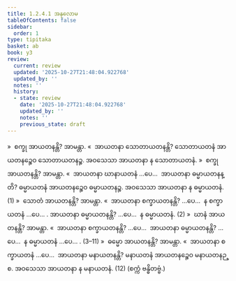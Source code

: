 ```yaml
---
title: 1.2.4.1 အနုလောမ
tableOfContents: false
sidebar:
  order: 1
type: tipitaka
basket: ab
book: y3
review:
  current: review
  updated: '2025-10-27T21:48:04.922768'
  updated_by: ''
  notes: ''
  history:
  - state: review
    date: '2025-10-27T21:48:04.922768'
    updated_by: ''
    notes: ''
    previous_state: draft
---
```



<ReviewStatus review={frontmatter.review} showDetails={true} />

<HypothesisAnnotation frontmatter={frontmatter} />

<DynamicBreadcrumb />

<Division number="16" book="y3" e="ch" v="33" p="80">

<Paragraph number="304" book="y3">
»  စက္ခု အာယတနန္တိ? အာမန္တာ.
</Paragraph>

<Paragraph number="305" book="y3">
«  အာယတနာ သောတာယတနန္တိ?
</Paragraph>

<Paragraph number="306" book="y3">
သောတာယတနံ အာယတနဉ္စေဝ သောတာယတနဉ္စ. အဝသေသာ အာယတနာ န သောတာယတနံ.
</Paragraph>

<Paragraph number="307" book="y3">
»  စက္ခု အာယတနန္တိ? အာမန္တာ.
</Paragraph>

<Paragraph number="308" book="y3">
«  အာယတနာ ဃာနာယတနံ …ပေ…  အာယတနာ ဓမ္မာယတနန္တိ?
</Paragraph>

<Paragraph number="309" book="y3">
ဓမ္မာယတနံ အာယတနဉ္စေဝ ဓမ္မာယတနဉ္စ. အဝသေသာ အာယတနာ န ဓမ္မာယတနံ. (1)
</Paragraph>

<Paragraph number="310" book="y3">
»  သောတံ အာယတနန္တိ? အာမန္တာ.
</Paragraph>

<Paragraph number="311" book="y3">
«  အာယတနာ စက္ခာယတနန္တိ? …ပေ…  န စက္ခာယတနံ …ပေ… . အာယတနာ ဓမ္မာယတနန္တိ? …ပေ…  န ဓမ္မာယတနံ. (2)
</Paragraph>

<Paragraph number="312" book="y3">
»  ဃာနံ အာယတနန္တိ? အာမန္တာ.
</Paragraph>

<Paragraph number="313" book="y3">
«  အာယတနာ စက္ခာယတနန္တိ? …ပေ…  အာယတနာ ဓမ္မာယတနန္တိ? …ပေ…  န ဓမ္မာယတနံ …ပေ… . (3–11)
</Paragraph>

<Paragraph number="314" book="y3">
»  ဓမ္မော အာယတနန္တိ? အာမန္တာ.
</Paragraph>

<Paragraph number="315" book="y3">
«  အာယတနာ စက္ခာယတနံ …ပေ…  အာယတနာ မနာယတနန္တိ?
</Paragraph>

<Paragraph number="316" book="y3">
မနာယတနံ အာယတနဉ္စေဝ မနာယတနဉ္စ. အဝသေသာ အာယတနာ န မနာယတနံ. (12)

</Paragraph>
</Division>

<Paragraph number="317" type="center" book="y3">
(စက္ကံ ဗန္ဓိတဗ္ဗံ.)
</Paragraph>